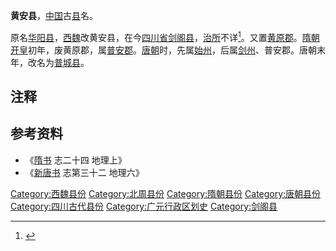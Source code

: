 '''黄安县'''，[[中国|中国]]古[[县|县]]名。

原名[[华阳县|华阳县]]，[[西魏|西魏]]改黄安县，在今[[四川省|四川省]][[剑阁县|剑阁县]]，[[治所|治所]]不详<ref>{{Cite web|url=http://jiange.scgyjj.gov.cn/NewDetailPage.aspx?ID=1d55f114-c6df-4959-95db-c56c49f3f008|title=历史文化名城——剑阁|accessdate=2013-12-18|author=|date=2009-11-09|work=|publisher=剑阁县公安交警网|language=Zh-hans|deadurl=yes|archiveurl=https://web.archive.org/web/20131217224339/http://jiange.scgyjj.gov.cn/NewDetailPage.aspx?ID=1d55f114-c6df-4959-95db-c56c49f3f008|archivedate=2013-12-17}}</ref>。又置[[黄原郡|黄原郡]]。[[隋朝|隋朝]][[开皇|开皇]]初年，废黄原郡，属[[普安郡|普安郡]]。[[唐朝|唐朝]]时，先属[[始州|始州]]，后属[[剑州_(先天)|剑州]]、普安郡。唐朝末年，改名为[[普城县|普城县]]。

== 注释 ==

<references/>

== 参考资料 ==
*《[[隋书|隋书]] 志二十四 地理上》
*《[[新唐书|新唐书]] 志第三十二 地理六》

{{四川行政区划小作品}}
{{DEFAULTSORT:H}}
[[Category:西魏县份|Category:西魏县份]]
[[Category:北周县份|Category:北周县份]]
[[Category:隋朝县份|Category:隋朝县份]]
[[Category:唐朝县份|Category:唐朝县份]]
[[Category:四川古代县份|Category:四川古代县份]]
[[Category:广元行政区划史|Category:广元行政区划史]]
[[Category:剑阁县|Category:剑阁县]]